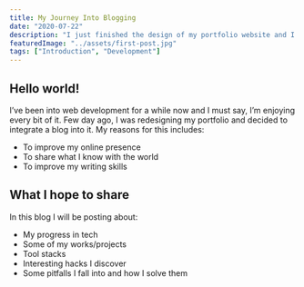 ```yaml
---
title: My Journey Into Blogging
date: "2020-07-22"
description: "I just finished the design of my portfolio website and I am really excited about it. In this article, I will discuss the tech stack I used for it."
featuredImage: "../assets/first-post.jpg"
tags: ["Introduction", "Development"]
---
```


## Hello world!

I’ve been into web development for a while now and I must say, I’m enjoying every bit of it. Few day ago, I was redesigning my portfolio and decided to integrate a blog into it.
My reasons for this includes:

- To improve my online presence
- To share what I know with the world
- To improve my writing skills

## What I hope to share

In this blog I will be posting about:

- My progress in tech
- Some of my works/projects
- Tool stacks
- Interesting hacks I discover
- Some pitfalls I fall into and how I solve them
